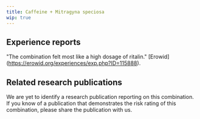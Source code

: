 ---
title: Caffeine + Mitragyna speciosa
wip: true
---

## Experience reports

"The combination felt most like a high dosage of ritalin." [Erowid] (https://erowid.org/experiences/exp.php?ID=115888).


## Related research publications

We are yet to identify a research publication reporting on this combination. If you know of a publication that demonstrates the risk rating of this combination, please share the publication with us.
